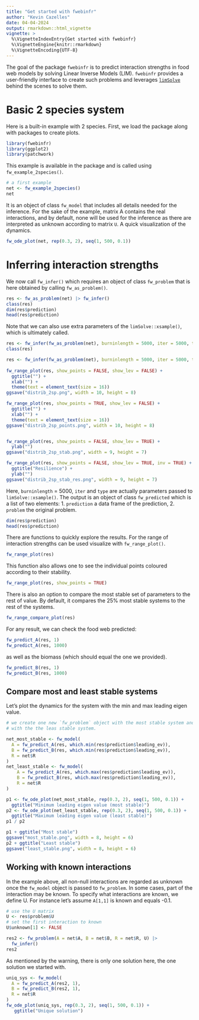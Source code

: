 ```yaml
---
title: "Get started with fwebinfr"
author: "Kevin Cazelles"
date: 04-04-2024
output: rmarkdown::html_vignette
vignette: >
  %\VignetteIndexEntry{Get started with fwebinfr}
  %\VignetteEngine{knitr::rmarkdown}
  %\VignetteEncoding{UTF-8}
---
```


The goal of the package `fwebinfr` is to predict interaction strengths in food web models by solving Linear Inverse Models (LIM). `fwebinfr` provides a user-friendly interface to create such problems and leverages [`limSolve`](https://CRAN.R-project.org/package=limSolve) behind the scenes to solve them.


# Basic 2 species system

Here is a built-in example with 2 species. First, we load the package along with packages to create plots.

```R
library(fwebinfr)
library(ggplot2)
library(patchwork)
```

This example is available in the package and is called using `fw_example_2species()`.

```R
# a first example
net <- fw_example_2species()
net
```

It is an object of class `fw_model` that includes all details needed for the inference. For the sake of the example, matrix A contains the real interactions, and by default, none will be used for the inference as there are interpreted as unknown according to matrix `U`. A quick visualization of the dynamics. 

```R
fw_ode_plot(net, rep(0.3, 2), seq(1, 500, 0.1))
```


# Inferring interaction strengths

We now call `fw_infer()` which requires an object of class `fw_problem` that is here obtained by calling `fw_as_problem()`.

```R
res <- fw_as_problem(net) |> fw_infer()
class(res)
dim(res$prediction)
head(res$prediction)
```

Note that we can also use extra parameters of the `limSolve::xsample()`, which is ultimately called.

```R
res <- fw_infer(fw_as_problem(net), burninlength = 5000, iter = 5000, type = "mirror")
class(res)
```

<!--  WORKSHOP STUFF -->
```R
res <- fw_infer(fw_as_problem(net), burninlength = 5000, iter = 5000, type = "mirror") 
    
fw_range_plot(res, show_points = FALSE, show_lev = FALSE) + 
  ggtitle("") +
  xlab("") +
  theme(text = element_text(size = 16))
ggsave("distrib_2sp.png", width = 10, height = 8)

fw_range_plot(res, show_points = TRUE, show_lev = FALSE) +
  ggtitle("") +
  xlab("") +
  theme(text = element_text(size = 16))
ggsave("distrib_2sp_points.png", width = 10, height = 8)


fw_range_plot(res, show_points = FALSE, show_lev = TRUE) +
  ylab("")
ggsave("distrib_2sp_stab.png", width = 9, height = 7)

fw_range_plot(res, show_points = FALSE, show_lev = TRUE, inv = TRUE) +
  ggtitle("Resilience") + 
  ylab("")
ggsave("distrib_2sp_stab_res.png", width = 9, height = 7)

```

Here, `burninlength` = 5000, `iter` and `type` are actually parameters passed to `limSolve::xsample()`. The output is an object of class `fw_predicted` which is a list of two elements: 
  1. `prediction` a data frame of the prediction,
  2. `problem` the original problem.
  
```R
dim(res$prediction)
head(res$prediction)
```

There are functions to quickly explore the results. For the range of interaction strengths can be used visualize with `fw_range_plot()`.

```R
fw_range_plot(res)
```

This function also allows one to see the individual points coloured according to their stability.

```R
fw_range_plot(res, show_points = TRUE)
```

There is also an option to compare the most stable set of parameters to the rest of value. By default, it compares the 25% most stable systems to the rest of the systems. 

```R
fw_range_compare_plot(res)
```

For any result, we can check the food web predicted:

```R
fw_predict_A(res, 1)
fw_predict_A(res, 1000)
```

as well as the biomass (which should equal the one we provided).

```R
fw_predict_B(res, 1)
fw_predict_B(res, 1000)
```


## Compare most and least stable systems

Let's plot the dynamics for the system with the min and max leading eigen value.


```R
# we create one new `fw_problem` object with the most stable system and another one
# with the the leas stable system. 

net_most_stable <- fw_model(
  A = fw_predict_A(res, which.min(res$prediction$leading_ev)),
  B = fw_predict_B(res, which.min(res$prediction$leading_ev)),
  R = net$R
)
net_least_stable <- fw_model(
    A = fw_predict_A(res, which.max(res$prediction$leading_ev)),
    B = fw_predict_B(res, which.max(res$prediction$leading_ev)),
    R = net$R
)

p1 <- fw_ode_plot(net_most_stable, rep(0.3, 2), seq(1, 500, 0.1)) + 
  ggtitle("Minimum leading eigen value (most stable)")
p2 <- fw_ode_plot(net_least_stable, rep(0.3, 2), seq(1, 500, 0.1)) +
  ggtitle("Maximum leading eigen value (least stable)")
p1 / p2

p1 + ggtitle("Most stable")
ggsave("most_stable.png", width = 8, height = 6)
p2 + ggtitle("Least stable")
ggsave("least_stable.png", width = 8, height = 6)
```


## Working with known interactions

In the example above, all non-null interactions are regarded as unknown once the `fw_model` object is passed to `fw_problem`. 
In some cases, part of the interaction may be known. To specify what interactions are known, we define U. For instance let's assume `A[1,1]` is known and equals -0.1.

```R
# use the U matrix
U <- res$problem$U
# set the first interaction to known
U$unknown[1] <- FALSE

res2 <- fw_problem(A = net$A, B = net$B, R = net$R, U) |> 
  fw_infer()
res2
```

As mentioned by the warning, there is only one solution here, the one solution we started with.

```R
uniq_sys <- fw_model(
  A = fw_predict_A(res2, 1),
  B = fw_predict_B(res2, 1),
  R = net$R
)
fw_ode_plot(uniq_sys, rep(0.3, 2), seq(1, 500, 0.1)) +
   ggtitle("Unique solution")
```